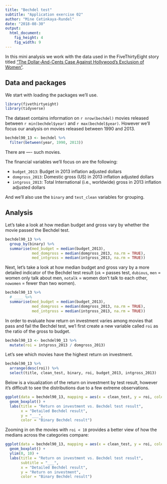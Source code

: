 ```yaml
---
title: "Bechdel test"
subtitle: "Application exercise 02"
author: "Mine Cetinkaya-Rundel"
date: "2018-08-30"
output: 
  html_document: 
    fig_height: 4
    fig_width: 9
---
```


In this mini analysis we work with the data used in the FiveThirtyEight story titled ["The Dollar-And-Cents Case Against Hollywood’s Exclusion of Women"](https://fivethirtyeight.com/features/the-dollar-and-cents-case-against-hollywoods-exclusion-of-women/).

## Data and packages

We start with loading the packages we'll use.

```r
library(fivethirtyeight)
library(tidyverse)
```

The dataset contains information on `r nrow(bechdel)` movies released between `r min(bechdel$year)` and `r max(bechdel$year)`. However we'll focus our analysis on movies released between 1990 and 2013.

```r
bechdel90_13 <- bechdel %>% 
  filter(between(year, 1990, 2013))
```

There are ---- such movies.

The financial variables we'll focus on are the following:

- `budget_2013`: Budget in 2013 inflation adjusted dollars
- `domgross_2013`: Domestic gross (US) in 2013 inflation adjusted dollars
- `intgross_2013`: Total International (i.e., worldwide) gross in 2013 inflation adjusted dollars

And we'll also use the `binary` and `test_clean` variables for grouping.

## Analysis

Let's take a look at how median budget and gross vary by whether the movie passed the Bechdel test.

```r
bechdel90_13 %>%
  group_by(binary) %>%
  summarise(med_budget = median(budget_2013),
            med_domgross = median(domgross_2013, na.rm = TRUE),
            med_intgross = median(intgross_2013, na.rm = TRUE))
```

Next, let's take a look at how median budget and gross vary by a more detailed indicator of the Bechdel test result (`ok` = passes test, `dubious`, `men` = women only talk about men, `notalk` = women don't talk to each other, `nowomen` = fewer than two women).

```r
bechdel90_13 %>%
  # ____ %>%
  summarise(med_budget = median(budget_2013),
            med_domgross = median(domgross_2013, na.rm = TRUE),
            med_intgross = median(intgross_2013, na.rm = TRUE))
```

In order to evaluate how return on investment varies among movies that pass and fail the Bechdel test, we'l  first create a new variable called `roi` as the ratio of the gross to budget.

```r
bechdel90_13 <- bechdel90_13 %>%
  mutate(roi = intgross_2013 / domgross_2013)
```

Let's see which movies have the highest return on investment.

```r
bechdel90_13 %>%
  arrange(desc(roi)) %>% 
  select(title, clean_test, binary, roi, budget_2013, intgross_2013)
```

Below is a visualization of the return on investment by test result, however it's difficult to see the distributions due to a few extreme observations.

```r
ggplot(data = bechdel90_13, mapping = aes(x = clean_test, y = roi, color = binary)) +
  geom_boxplot() +
  labs(title = "Return on investment vs. Bechdel test result",
       x = "Detailed Bechdel result",
       y = "___",
       color = "Binary Bechdel result")
```

Zooming in on the movies with `roi < 10` provides a better view of how the medians across the categories compare:

```r
ggplot(data = bechdel90_13, mapping = aes(x = clean_test, y = roi, color = binary)) +
  geom_boxplot() +
  ylim(0, 10) +
  labs(title = "Return on investment vs. Bechdel test result",
       subtitle = "___",
       x = "Detailed Bechdel result",
       y = "Return on investment",
       color = "Binary Bechdel result")
```
